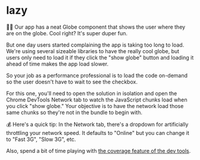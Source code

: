 # lazy

👨‍💼 Our app has a neat Globe component that shows the user where they are on the
globe. Cool right? It's super duper fun.

But one day users started complaining the app is taking too long to load. We're
using several sizeable libraries to have the really cool globe, but users only
need to load it if they click the "show globe" button and loading it ahead of
time makes the app load slower.

So your job as a performance professional is to load the code on-demand so the
user doesn't have to wait to see the checkbox.

For this one, you'll need to open the solution in isolation and open the Chrome
DevTools Network tab to watch the JavaScript chunks load when you click "show
globe." Your objective is to have the network load those same chunks so they're
not in the bundle to begin with.

💰 Here's a quick tip: In the Network tab, there's a dropdown for artificially
throttling your network speed. It defaults to "Online" but you can change it to
"Fast 3G", "Slow 3G", etc.

Also, spend a bit of time playing with
[the coverage feature of the dev tools](https://developer.chrome.com/docs/devtools/coverage).

